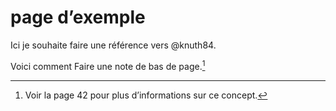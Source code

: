 # page d'exemple

Ici je souhaite faire une référence vers @knuth84.


Voici comment Faire une note de bas de page.[^1]


[^1]: Voir la page 42 pour plus d'informations sur ce concept.


